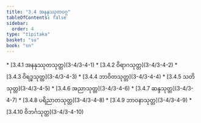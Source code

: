 ```yaml
---
title: "3.4 အနနုဿုတဝဂ္ဂ"
tableOfContents: false
sidebar:
  order: 4
type: "tipitaka"
basket: "su"
book: "sn"
---
```



<DynamicBreadcrumb />



<TableOfContents book="sn" section="3.4">
* [3.4.1 အနနုဿုတသုတ္တ](3-4/3-4-1)
* [3.4.2 ဝိရာဂသုတ္တ](3-4/3-4-2)
* [3.4.3 ဝိရဒ္ဓသုတ္တ](3-4/3-4-3)
* [3.4.4 ဘာဝိတသုတ္တ](3-4/3-4-4)
* [3.4.5 သတိသုတ္တ](3-4/3-4-5)
* [3.4.6 အညာသုတ္တ](3-4/3-4-6)
* [3.4.7 ဆန္ဒသုတ္တ](3-4/3-4-7)
* [3.4.8 ပရိညာတသုတ္တ](3-4/3-4-8)
* [3.4.9 ဘာဝနာသုတ္တ](3-4/3-4-9)
* [3.4.10 ဝိဘင်္ဂသုတ္တ](3-4/3-4-10)
</TableOfContents>